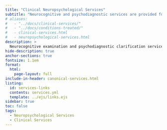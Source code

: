 ```yaml
---
title: "Clinical Neuropsychological Services"
subtitle: "Neurocognitive and psychodiagnostic services are provided for pediatric populations, forensic and medicolegal cases, as well as for adults."
# aliases:
#   - "../docs/clinical-services/"
#   - "../docs/conditions-treated/"
#   - clinical-services.html
#   - neuropsychological-services.html
description: >
  Neurocognitive examination and psychodiagnostic clarification services are provided for pediatric populations, forensic and medicolegal cases, and adults.
hide-description: true
anchor-sections: true
fontsize: 1.1em
format:
  html:
    page-layout: full
include-in-header: canonical-services.html
listing:
  id: services-links
  contents: services.yml
  template: ../ejs/links.ejs
sidebar: true
toc: false
tags:
  - Neuropsychological Services
  - Clinical Services
---
```


::: {#services-links .column-screen-inset-right style="max-width: 850px;"}
:::



